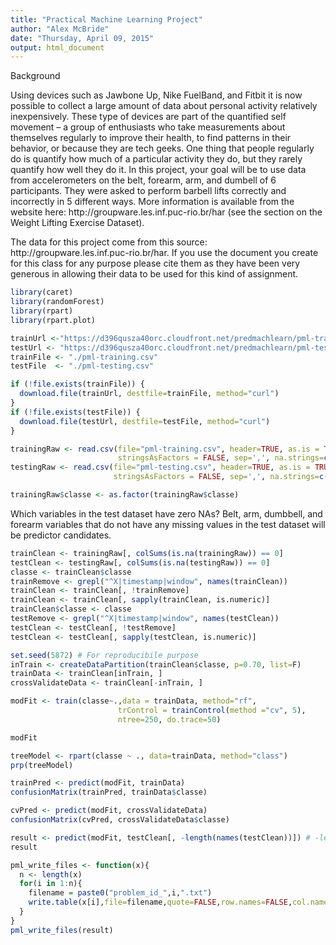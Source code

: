 ```yaml
---
title: "Practical Machine Learning Project"
author: "Alex McBride"
date: "Thursday, April 09, 2015"
output: html_document
---
```


Background

Using devices such as Jawbone Up, Nike FuelBand, and Fitbit it is now possible to collect a large amount of data about personal activity relatively inexpensively. These type of devices are part of the quantified self movement – a group of enthusiasts who take measurements about themselves regularly to improve their health, to find patterns in their behavior, or because they are tech geeks. One thing that people regularly do is quantify how much of a particular activity they do, but they rarely quantify how well they do it. In this project, your goal will be to use data from accelerometers on the belt, forearm, arm, and dumbell of 6 participants. They were asked to perform barbell lifts correctly and incorrectly in 5 different ways. More information is available from the website here: http://groupware.les.inf.puc-rio.br/har (see the section on the Weight Lifting Exercise Dataset). 

The data for this project come from this source: http://groupware.les.inf.puc-rio.br/har. If you use the document you create for this class for any purpose please cite them as they have been very generous in allowing their data to be used for this kind of assignment. 

```r
library(caret)
library(randomForest)
library(rpart)
library(rpart.plot)
```


```r
trainUrl <-"https://d396qusza40orc.cloudfront.net/predmachlearn/pml-training.csv"
testUrl <- "https://d396qusza40orc.cloudfront.net/predmachlearn/pml-testing.csv"
trainFile <- "./pml-training.csv"
testFile  <- "./pml-testing.csv"

if (!file.exists(trainFile)) {
  download.file(trainUrl, destfile=trainFile, method="curl")
}
if (!file.exists(testFile)) {
  download.file(testUrl, destfile=testFile, method="curl")
}

```




```r
trainingRaw <- read.csv(file="pml-training.csv", header=TRUE, as.is = TRUE, 
                        stringsAsFactors = FALSE, sep=',', na.strings=c('NA','','#DIV/0!'))
testingRaw <- read.csv(file="pml-testing.csv", header=TRUE, as.is = TRUE, 
                       stringsAsFactors = FALSE, sep=',', na.strings=c('NA','','#DIV/0!'))

trainingRaw$classe <- as.factor(trainingRaw$classe)  


```


Which variables in the test dataset have zero NAs?
Belt, arm, dumbbell, and forearm variables that do not have any missing values in the test dataset will be predictor candidates.

```r
trainClean <- trainingRaw[, colSums(is.na(trainingRaw)) == 0] 
testClean <- testingRaw[, colSums(is.na(testingRaw)) == 0]
classe <- trainClean$classe
trainRemove <- grepl("^X|timestamp|window", names(trainClean))
trainClean <- trainClean[, !trainRemove]
trainClean <- trainClean[, sapply(trainClean, is.numeric)]
trainClean$classe <- classe
testRemove <- grepl("^X|timestamp|window", names(testClean))
testClean <- testClean[, !testRemove]
testClean <- testClean[, sapply(testClean, is.numeric)]

```

```r
set.seed(5872) # For reproducibile purpose
inTrain <- createDataPartition(trainClean$classe, p=0.70, list=F)
trainData <- trainClean[inTrain, ]
crossValidateData <- trainClean[-inTrain, ]
```

```r
modFit <- train(classe~.,data = trainData, method="rf", 
                        trControl = trainControl(method ="cv", 5),
                        ntree=250, do.trace=50)
```

```r
modFit
```
```r
treeModel <- rpart(classe ~ ., data=trainData, method="class")
prp(treeModel)
```


```r
trainPred <- predict(modFit, trainData)
confusionMatrix(trainPred, trainData$classe)
```

```r
cvPred <- predict(modFit, crossValidateData)
confusionMatrix(cvPred, crossValidateData$classe)
```

```r
result <- predict(modFit, testClean[, -length(names(testClean))]) # -length removes problem_id
result
```

```r
pml_write_files <- function(x){
  n <- length(x)
  for(i in 1:n){
    filename = paste0("problem_id_",i,".txt")
    write.table(x[i],file=filename,quote=FALSE,row.names=FALSE,col.names=FALSE)
  }
}
pml_write_files(result)
```

